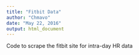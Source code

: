 ```yaml
---
title: "Fitbit Data"
author: "Chmavo"
date: "May 22, 2016"
output: html_document
---
```


Code to scrape the fitbit site for  intra-day HR data

